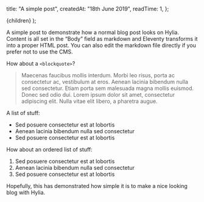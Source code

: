 
  title: "A simple post",
  createdAt: "18th June 2019",
  readTime: 1,
};

  <PostLayout meta={meta}>{children}</PostLayout>
);

A simple post to demonstrate how a normal blog post looks on Hylia. Content is all set in the “Body” field as markdown and Eleventy transforms it into a proper HTML post. You can also edit the markdown file directly if you prefer not to use the CMS.

How about a `<blockquote>`?

> Maecenas faucibus mollis interdum. Morbi leo risus, porta ac consectetur ac, vestibulum at eros. Aenean lacinia bibendum nulla sed consectetur. Etiam porta sem malesuada magna mollis euismod. Donec sed odio dui. Lorem ipsum dolor sit amet, consectetur adipiscing elit. Nulla vitae elit libero, a pharetra augue.

A list of stuff:

- Sed posuere consectetur est at lobortis
- Aenean lacinia bibendum nulla sed consectetur
- Sed posuere consectetur est at lobortis

How about an ordered list of stuff:

1. Sed posuere consectetur est at lobortis
2. Aenean lacinia bibendum nulla sed consectetur
3. Sed posuere consectetur est at lobortis

Hopefully, this has demonstrated how simple it is to make a nice looking blog with Hylia.
